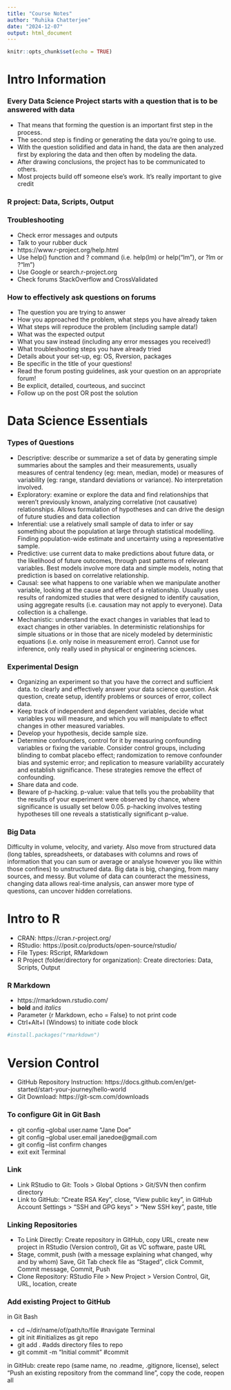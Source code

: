 ```yaml
---
title: "Course Notes"
author: "Ruhika Chatterjee"
date: "2024-12-07"
output: html_document
---
```


```r
knitr::opts_chunk$set(echo = TRUE)
```

# Intro Information

### Every Data Science Project starts with a question that is to be answered with data
- That means that forming the question is an important first step in the process.
- The second step is finding or generating the data you’re going to use.
- With the question solidified and data in hand, the data are then analyzed first by exploring the data and then often by modeling the data.
- After drawing conclusions, the project has to be communicated to others.
- Most projects build off someone else’s work. It’s really important to give credit

### R project: Data, Scripts, Output

### Troubleshooting
- Check error messages and outputs
- Talk to your rubber duck
- https://www.r-project.org/help.html
- Use help() function and ? command (i.e. help(lm) or help("lm"), or ?lm or ?"lm")
- Use Google or search.r-project.org 
- Check forums StackOverflow and CrossValidated

### How to effectively ask questions on forums
- The question you are trying to answer
- How you approached the problem, what steps you have already taken
- What steps will reproduce the problem (including sample data!)
- What was the expected output
- What you saw instead (including any error messages you received!)
- What troubleshooting steps you have already tried
- Details about your set-up, eg: OS, Rversion, packages
- Be specific in the title of your questions!
- Read the forum posting guidelines, ask your question on an appropriate forum!
- Be explicit, detailed, courteous, and succinct
- Follow up on the post OR post the solution

# Data Science Essentials

### Types of Questions

- Descriptive: describe or summarize a set of data by generating simple summaries about the samples and their measurements, usually measures of central tendency (eg: mean, median, mode) or measures of variability (eg: range, standard deviations or variance). No interpretation involved.
- Exploratory: examine or explore the data and find relationships that weren’t previously known, analyzing correlative (not causative) relationships. Allows formulation of hypotheses and can drive the design of future studies and data collection
- Inferential: use a relatively small sample of data to infer or say something about the population at large through statistical modelling. Finding population-wide estimate and uncertainty using a representative sample.
- Predictive: use current data to make predictions about future data, or the likelihood of future outcomes, through past patterns of relevant variables. Best models involve more data and simple models, noting that prediction is based on correlative relationship.
- Causal: see what happens to one variable when we manipulate another variable, looking at the cause and effect of a relationship. Usually uses results of randomized studies that were designed to identify causation, using aggregate results (i.e. causation may not apply to everyone). Data collection is a challenge.
- Mechanistic: understand the exact changes in variables that lead to exact changes in other variables. In deterministic relationships for simple situations or in those that are nicely modeled by deterministic equations (i.e. only noise in measurement error). Cannot use for inference, only really used in physical or engineering sciences.

### Experimental Design
- Organizing an experiment so that you have the correct and sufficient data. to clearly and effectively answer your data science question. Ask question, create setup, identify problems or sources of error, collect data.
- Keep track of independent and dependent variables, decide what variables you will measure, and which you will manipulate to effect changes in other measured variables.
- Develop your hypothesis, decide sample size.
- Determine confounders, control for it by measuring confounding variables or fixing the variable. Consider control groups, including blinding to combat placebo effect; randomization to remove confounder bias and systemic error; and replication to measure variability accurately and establish significance. These strategies remove the effect of confounding.
- Share data and code.
- Beware of p-hacking. p-value: value that tells you the probability that the results of your experiment were observed by chance, where significance is usually set below 0.05. p-hacking involves testing hypotheses till one reveals a statistically significant p-value.

### Big Data
Difficulty in volume, velocity, and variety. Also move from structured data (long tables, spreadsheets, or databases with columns and rows of information that you can sum or average or analyse however you like within those confines) to unstructured data. Big data is big, changing, from many sources, and messy. But volume of data can counteract the messiness, changing data allows real-time analysis, can answer more type of questions, can uncover hidden correlations.


# Intro to R

- CRAN: https://cran.r-project.org/
- RStudio: https://posit.co/products/open-source/rstudio/
- File Types: RScript, RMarkdown
- R Project (folder/directory for organization): Create directories: Data, Scripts, Output

### R Markdown
- https://rmarkdown.rstudio.com/
- **bold** and *italics*
- Parameter {r Markdown, echo = False} to not print code
- Ctrl+Alt+I (Windows) to initiate code block
``` r
#install.packages("rmarkdown")
```


# Version Control
- GitHub Repository Instruction: https://docs.github.com/en/get-started/start-your-journey/hello-world
- Git Download: https://git-scm.com/downloads

### To configure Git in Git Bash
- git config --global user.name "Jane Doe"
- git config --global user.email janedoe@gmail.com
- git config --list           confirm changes
- exit                        exit Terminal

### Link

- Link RStudio to Git: Tools > Global Options > Git/SVN then confirm directory
- Link to GitHub: "Create RSA Key", close, “View public key”, in GitHub Account Settings > “SSH and GPG keys” > “New SSH key”, paste, title

### Linking Repositories
- To Link Directly: Create repository in GitHub, copy URL, create new project in RStudio (Version control), Git as VC software, paste URL
- Stage, commit, push (with a message explaining what changed, why and by whom)
Save, Git Tab check file as "Staged", click Commit, Commit message, Commit, Push
- Clone Repository: RStudio File > New Project > Version Control, Git, URL, location, create

### Add existing Project to GitHub
in Git Bash

- cd ~/dir/name/of/path/to/file #navigate Terminal
- git init #initializes as git repo
- git add . #adds directory files to repo
- git commit -m "Initial commit" #commit

in GitHub: create repo (same name, no .readme, .gitignore, license), select “Push an existing repository from the command line”, copy the code, reopen all